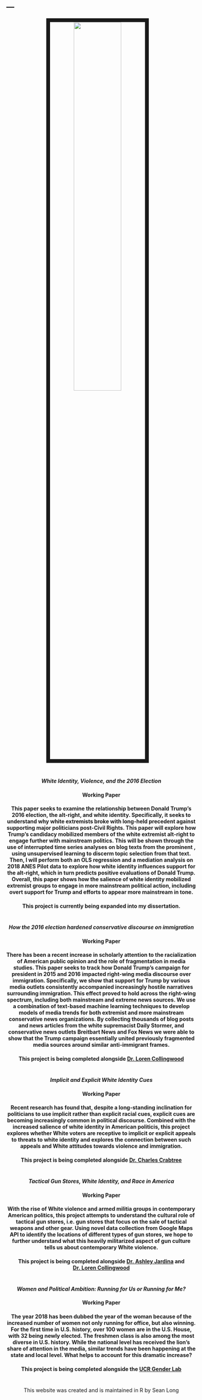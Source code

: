 ---
---



<link rel="stylesheet" href="styles.css" type="text/css">

<center>
<img src="images/cathedralpeak.jpg" style="width:50%; border:10px solid; margin-right: 20px" align="middle">
</center>

#

#

#

#

<center>
#### <i> White Identity, Violence, and the 2016 Election </i>
#### Working Paper
#### This paper seeks to examine the relationship between Donald Trump's 2016 election, the alt-right, and white identity. Specifically, it seeks to understand why white extremists broke with long-held precedent against supporting major politicians post-Civil Rights. This paper will explore how Trump's candidacy mobilized members of the white extremist alt-right to engage further with mainstream politics. This will be shown through the use of interrupted time series analyses on blog texts from the prominent \textit{Daily Stormer}, using unsupervised learning to discerm topic selection from that text. Then, I will perform both an OLS regression and a mediation analysis on 2018 ANES Pilot data to explore how white identity influences support for the alt-right, which in turn predicts positive evaluations of Donald Trump. Overall, this paper shows how the salience of white identity mobilized extremist groups to engage in more mainstream political action, including overt support for Trump and efforts to appear more mainstream in tone.

#### This project is currently being expanded into my dissertation.
#

#

#

<center>
#### <i> How the 2016 election hardened conservative discourse on immigration </i>
#### Working Paper
#### There has been a recent increase in scholarly attention to the racialization of American public opinion and the role of fragmentation in media studies. This paper seeks to track how Donald Trump's campaign for president in 2015 and 2016 impacted right-wing media discourse over immigration. Specifically, we show that support for Trump by various media outlets consistently accompanied increasingly hostile narratives surrounding immigration. This effect proved to hold across the right-wing spectrum, including both mainstream and extreme news sources. We use a combination of text-based machine learning techniques to develop models of media trends for both extremist and more mainstream conservative news organizations. By collecting thousands of blog posts and news articles from the white supremacist Daily Stormer, and conservative news outlets Breitbart News and Fox News we were able to show that the Trump campaign essentially united previously fragmented media sources around similar anti-immigrant frames.

#### This project is being completed alongside [Dr. Loren Collingwood](https://www.collingwoodresearch.com/)


#

#

<center>

#### <i> Implicit and Explicit White Identity Cues </i>
#### Working Paper
#### Recent research has found that, despite a long-standing inclination for politicians to use implicit rather than explicit racial cues, explicit cues are becoming increasingly common in political discourse. Combined with the increased salience of white identity in American politicis, this project explores whether White voters are receptive to implicit or explicit appeals to threats to white identity and explores the connection between such appeals and White attitudes towards violence and immigration. 
#### This project is being completed alongside [Dr. Charles Crabtree](http://charlescrabtree.com/)

#


<center>

#### <i> Tactical Gun Stores, White Identity, and Race in America </i>
#### Working Paper
#### With the rise of White violence and armed militia groups in contemporary American politics, this project attempts to understand the cultural role of tactical gun stores, i.e. gun stores that focus on the sale of tactical weapons and other gear. Using novel data collection from Google Maps API to identify the locations of different types of gun stores, we hope to further understand what this heavily militarized aspect of gun culture tells us about contemporary White violence.
#### This project is being completed alongside [Dr. Ashley Jardina](https://sites.duke.edu/ashleyjardina/) and [Dr. Loren Collingwood](https://www.collingwoodresearch.com/)

#
<center>

#### <i> Women and Political Ambition: Running for Us or Running for Me? </i>
#### Working Paper
#### The year 2018 has been dubbed the year of the woman because of the increased number of women not only running for office, but also winning. For the first time in U.S. history, over 100 women are in the U.S. House, with 32 being newly elected. The freshmen class is also among the most diverse in U.S. history. While the national level has received the lion’s share of attention in the media, similar trends have been happening at the state and local level.  What helps to account for this dramatic increase?
#### This project is being completed alongside the [UCR Gender Lab](https://ucr-gender-lab.github.io/projects.html)

#

#

#

#

#

#

#

#

#

#

#

#

#

#

#

#

#

#

#

#

#

#

#

#

#

#

#

#

#

#

#

#

#

#

#

#

#

#

#

#

#

#

#

#

#

#

#

#

#

#

#

#

#

#

#

#


<center> 

This website was created and is maintained in R by Sean Long

</center>